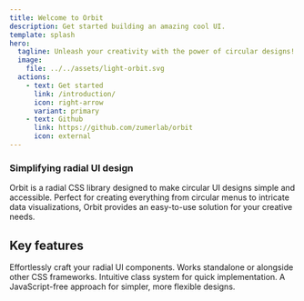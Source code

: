```yaml
---
title: Welcome to Orbit
description: Get started building an amazing cool UI.
template: splash
hero:
  tagline: Unleash your creativity with the power of circular designs!
  image:
    file: ../../assets/light-orbit.svg
  actions:
    - text: Get started
      link: /introduction/
      icon: right-arrow
      variant: primary
    - text: Github
      link: https://github.com/zumerlab/orbit
      icon: external
---
```



### Simplifying radial UI design

Orbit is a radial CSS library designed to make circular UI designs simple and accessible. Perfect for creating everything from circular menus to intricate data visualizations, Orbit provides an easy-to-use solution for your creative needs.

## Key features

<CardGrid>
	<Card title="Simple radial design creation" icon="pencil">
		Effortlessly craft your radial UI components.
	</Card>
	<Card title="Flexible integration" icon="add-document">
		Works standalone or alongside other CSS frameworks.
	</Card>
	<Card title="User-friendly classes" icon="setting">
		Intuitive class system for quick implementation.
	</Card>
	<Card title="Pure CSS structure" icon="open-book">
	    A JavaScript-free approach for simpler, more flexible designs.
	</Card>
</CardGrid>

<LinkCard
	title="Explore our examples"
	description="Get inspired and learn to create radial designs."
	href="/examples/"
/>

<LinkCard
	title="Join our community"
	description="Orbit is in Beta, and we value your feedback. Join our community, share your thoughts, and help shape the future of circular design."
	href="https://t.me/ZumlyCommunity"
	/>
	


	



